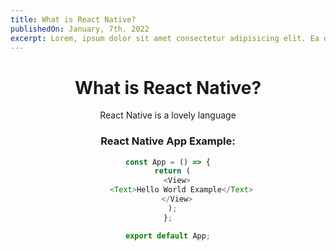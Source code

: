 ```yaml
---
title: What is React Native?
publishedOn: January, 7th. 2022
excerpt: Lorem, ipsum dolor sit amet consectetur adipisicing elit. Ea deserunt ab maiores eligendi nemo, ipsa, pariatur
---
```



<Meta
  title='What is React Native?'
  keywords='Web, Development, React, React Native'
  description='A close examination of React Native.'
  stylesheet="<link rel='stylesheet' href='https://cdnjs.cloudflare.com/ajax/libs/highlight.js/11.4.0/styles/github-dark.min.css' />"
/>

<Header homeTitle='Home' />

# What is React Native?

React Native is a lovely language

### React Native App Example:

```js
const App = () => {
  return (
    <View>
      <Text>Hello World Example</Text>
    </View>
  );
};

export default App;
```
